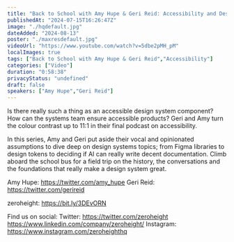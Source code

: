 ```yaml
---
title: "Back to School with Amy Hupe & Geri Reid: Accessibility and Design Systems"
publishedAt: "2024-07-15T16:26:47Z"
image: "./hqdefault.jpg"
dateAdded: "2024-08-13"
poster: "./maxresdefault.jpg"
videoUrl: "https://www.youtube.com/watch?v=5dbe2pMH_pM"
localImages: true
tags: ["Back to School with Amy Hupe & Geri Reid","Accessibility"]
categories: ["Video"]
duration: "0:58:38"
privacyStatus: "undefined"
draft: false
speakers: ["Amy Hupe","Geri Reid"]
---
```

Is there really such a thing as an accessible design system component? How can the systems team ensure accessible products? Geri and Amy turn the colour contrast up to 11:1 in their final podcast on accessibility.

In this series, Amy and Geri put aside their vocal and opinionated assumptions to dive deep on design systems topics; from Figma libraries to design tokens to deciding if AI can really write decent documentation. Climb aboard the school bus for a field trip on the history, the conversations and the foundations that really make a design system great.

Amy Hupe: https://twitter.com/amy_hupe
Geri Reid: https://twitter.com/gerireid

zeroheight: https://bit.ly/3DEvORN

Find us on social:
Twitter: https://twitter.com/zeroheight
https://www.linkedin.com/company/zeroheight/
Instagram: https://www.instagram.com/zeroheighthq
